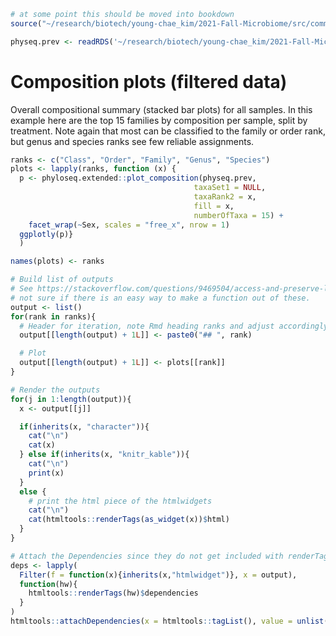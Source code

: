 ```r
# at some point this should be moved into bookdown
source("~/research/biotech/young-chae_kim/2021-Fall-Microbiome/src/common_code.R", local = knitr::knit_global())
```

```r
physeq.prev <- readRDS('~/research/biotech/young-chae_kim/2021-Fall-Microbiome/results/phyloseq.prevfiltered.males.RDS')
```

# Composition plots (filtered data)

Overall compositional summary (stacked bar plots) for all samples.  In this example here are the top 15 families by composition per sample, split by treatment.  Note again that most can be classified to the family or order rank, but genus and species ranks see few reliable assignments.

```r
ranks <- c("Class", "Order", "Family", "Genus", "Species")
plots <- lapply(ranks, function (x) { 
  p <- phyloseq.extended::plot_composition(physeq.prev,
                                         taxaSet1 = NULL, 
                                         taxaRank2 = x, 
                                         fill = x, 
                                         numberOfTaxa = 15) + 
    facet_wrap(~Sex, scales = "free_x", nrow = 1)
  ggplotly(p)}
  )

names(plots) <- ranks

# Build list of outputs
# See https://stackoverflow.com/questions/9469504/access-and-preserve-list-names-in-lapply-function for example
# not sure if there is an easy way to make a function out of these.
output <- list()
for(rank in ranks){
  # Header for iteration, note Rmd heading ranks and adjust accordingly
  output[[length(output) + 1L]] <- paste0("## ", rank)

  # Plot
  output[[length(output) + 1L]] <- plots[[rank]]
}

# Render the outputs
for(j in 1:length(output)){
  x <- output[[j]]

  if(inherits(x, "character")){
    cat("\n")
    cat(x)
  } else if(inherits(x, "knitr_kable")){
    cat("\n")
    print(x)
  }
  else {
    # print the html piece of the htmlwidgets
    cat("\n")
    cat(htmltools::renderTags(as_widget(x))$html)
  }
}
```

```r
# Attach the Dependencies since they do not get included with renderTags(...)$html
deps <- lapply(
  Filter(f = function(x){inherits(x,"htmlwidget")}, x = output),
  function(hw){
    htmltools::renderTags(hw)$dependencies
  }
)
htmltools::attachDependencies(x = htmltools::tagList(), value = unlist(deps,recursive=FALSE))
```

